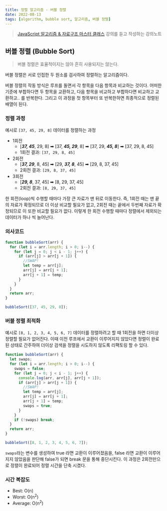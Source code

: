 ```yaml
---
title: 정렬 알고리즘 - 버블 정렬
date: 2022-08-13
tags: [algorithm, bubble sort, 알고리즘, 버블 정렬]
---
```


> [JavaScript 알고리즘 & 자료구조 마스터 클래스](https://www.udemy.com/course/best-javascript-data-structures/) 강의를 듣고 작성하는 강의노트

## 버블 정렬 (Bubble Sort)

> 버블 정렬은 효율적이지는 않아 흔히 사용되지는 않는다.

버블 정렬은 서로 인접한 두 원소를 검사하여 정렬하는 알고리즘이다.

버블 정렬의 작동 방식은 루프를 돌면서 각 항목을 다음 항목과 비교하는 것이다.
어떠한 기준에 부합하다면 두 항목을 교환하고, 다음 항목을 비교하고 부합하다면 비교하고 교환하고.. 를 반복한다.
그리고 이 과정을 첫 항목부터 또 반복한하면 최종적으로 정렬된 배열이 된다.

### 정렬 과정

예시로 `[37, 45, 29, 8]` 데이터를 정렬하는 과정

- 1회전
  - [***37, 45***, 29, 8] ➡ [37, ***45, 29***, 8] ➡ [37, 29, ***45, 8***] ➡ [37, 29, 8, 45]
  - 1회전 결과: `[37, 29, 8, 45]`
- 2회전
  - [***37, 29***, 8, 45] ➡ [29, ***37, 8***, 45] ➡ [29, 8, 37, 45]
  - 2회전 결과: `[29, 8, 37, 45]`
- 3회전
  - [***29, 8***, 37, 45] ➡ [8, 29, 37, 45]
  - 2회전 결과: `[8, 29, 37, 45]`

한 회전(loop)씩 수행할 때마다 가장 큰 자료가 맨 뒤로 이동한다.
즉, 1회전 때는 맨 끝의 자료가 확정되므로 더 이상 비교할 필요가 없고, 2회전 때는 끝에서 두번째 자료가 확정되므로 이 또한 비교할 필요가 없다. 이렇게 한 회전 수행할 때마다 정렬에서 제외되는 데이터가 하나 씩 늘어난다.

### 의사코드

```js
function bubbleSort(arr) {
  for (let i = arr.length; i > 0; i--) {
    for (let j = 0; j < i - 1; j++) {
      if (arr[j] > arr[j + 1]) {
        //SWAP!
        let temp = arr[j];
        arr[j] = arr[j + 1];
        arr[j + 1] = temp;
      }
    }
  }
  return arr;
}

bubbleSort([37, 45, 29, 8]);
```

### 버블 정렬 최적화

예시로 `[8, 1, 2, 3, 4, 5, 6, 7]` 데이터를 정렬하려고 할 때 1회전을 하면 더이상 정렬할 필요가 없어진다.
이때 이전 루프에서 교환이 이루어지지 않았다면 정렬이 완료된 상태로 간주하여 더이상 검색을 정렬을 시도하지 않도록 리팩토링 할 수 있다.

```js
function bubbleSort(arr) {
  let swaps;
  for (let i = arr.length; i > 0; i--) {
    swaps = false;
    for (let j = 0; j < i - 1; j++) {
      console.log(arr, arr[j], arr[j + 1]);
      if (arr[j] > arr[j + 1]) {
        //SWAP!
        let temp = arr[j];
        arr[j] = arr[j + 1];
        arr[j + 1] = temp;
        swaps = true;
      }
    }
    if (!swaps) break;
  }
  return arr;
}

bubbleSort([8, 1, 2, 3, 4, 5, 6, 7]);
```

`swaps`라는 변수를 생성하여 true 라면 교환이 이루어졌음을, false 라면 교환이 이루어지지 않았음을 판단해 false가 되면 break 문을 통해 중단시킨다.
이 과정은 2회전만으로 정렬이 완료되어 정렬 시간을 단축 시켰다.

### 시간 복잡도

- Best: O(n)
- Worst: O(n<sup>2</sup>)
- Average: O(n<sup>2</sup>)
